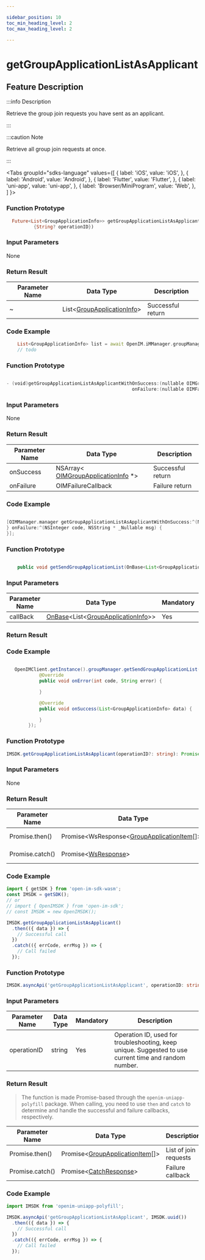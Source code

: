 ```yaml
---

sidebar_position: 10
toc_min_heading_level: 2
toc_max_heading_level: 2

---
```


# getGroupApplicationListAsApplicant

## Feature Description

:::info Description

Retrieve the group join requests you have sent as an applicant.

:::

:::caution Note

Retrieve all group join requests at once.

:::

<Tabs
groupId="sdks-language"
values={[
{ label: 'iOS', value: 'iOS', },
{ label: 'Android', value: 'Android', },
{ label: 'Flutter', value: 'Flutter', },
{ label: 'uni-app', value: 'uni-app', },
{ label: 'Browser/MiniProgram', value: 'Web', },
]
}>

<TabItem value="Flutter">

### Function Prototype

```dart showLineNumbers
  Future<List<GroupApplicationInfo>> getGroupApplicationListAsApplicant(
          {String? operationID})
```

### Input Parameters

None

### Return Result

| Parameter Name | Data Type                                                                                   | Description    |
| -------------- | ------------------------------------------------------------------------------------------ | -------------- |
| ~              | List<[GroupApplicationInfo](/class/group/groupApplicationInfo.mdx)> | Successful return |

### Code Example

```dart showLineNumbers
    List<GroupApplicationInfo> list = await OpenIM.iMManager.groupManager.getGroupApplicationListAsApplicant();
    // todo
```

</TabItem>

<TabItem value="iOS">

### Function Prototype

```swift showLineNumbers

- (void)getGroupApplicationListAsApplicantWithOnSuccess:(nullable OIMGroupsApplicationCallback)onSuccess
                                              onFailure:(nullable OIMFailureCallback)onFailure;

```

### Input Parameters

None

### Return Result

| Parameter Name | Data Type                                                                                   | Description    |
| -------------- | ------------------------------------------------------------------------------------------ | -------------- |
| onSuccess      | NSArray< [OIMGroupApplicationInfo](/class/group/groupApplicationInfo.mdx) \*> | Successful return |
| onFailure      | OIMFailureCallback                                                                     | Failure return |

### Code Example

```swift showLineNumbers

[OIMManager.manager getGroupApplicationListAsApplicantWithOnSuccess:^(NSArray<OIMGroupApplicationInfo *> * _Nullable groupsInfo) {
} onFailure:^(NSInteger code, NSString * _Nullable msg) {
}];

```

</TabItem>

<TabItem value="Android">

### Function Prototype

```java showLineNumbers

    public void getSendGroupApplicationList(OnBase<List<GroupApplicationInfo>> callBack)

```

### Input Parameters

| Parameter Name | Data Type                                                                                                 | Mandatory | Description |
| -------------- | --------------------------------------------------------------------------------------------------------- | --------- | ----------- |
| callBack       | [OnBase](/callback/onBase.mdx)<List<[GroupApplicationInfo](/class/group/groupApplicationInfo.mdx)>> | Yes       | Callback    |

### Return Result

### Code Example

```java showLineNumbers

   OpenIMClient.getInstance().groupManager.getSendGroupApplicationList(new OnBase<List<GroupApplicationInfo>>() {
            @Override
            public void onError(int code, String error) {

            }

            @Override
            public void onSuccess(List<GroupApplicationInfo> data) {

            }
        });

```

</TabItem>

<TabItem value="Web">

### Function Prototype

```ts showLineNumbers
IMSDK.getGroupApplicationListAsApplicant(operationID?: string): Promise<WsResponse<GroupApplicationItem[]>>
```

### Input Parameters

None

### Return Result

| Parameter Name   | Data Type                                                                                       | Description          |
| ---------------- | ---------------------------------------------------------------------------------------------- | -------------------- |
| Promise.then()   | Promise<WsResponse<[GroupApplicationItem](/class/group/groupApplicationInfo.mdx)[]>\> | List of join requests |
| Promise.catch()  | Promise<[WsResponse](/class/response.mdx)\>                                           | Failure callback     |

### Code Example

```js showLineNumbers
import { getSDK } from 'open-im-sdk-wasm';
const IMSDK = getSDK();
// or
// import { OpenIMSDK } from 'open-im-sdk';
// const IMSDK = new OpenIMSDK();

IMSDK.getGroupApplicationListAsApplicant()
  .then(({ data }) => {
    // Successful call
  })
  .catch(({ errCode, errMsg }) => {
    // Call failed
  });
```

</TabItem>

<TabItem value="uni-app">

### Function Prototype

```ts showLineNumbers
IMSDK.asyncApi('getGroupApplicationListAsApplicant', operationID: string): Promise<GroupApplicationItem[]>
```

### Input Parameters

| Parameter Name | Data Type | Mandatory | Description                                                            |
| -------------- | --------- | --------- | ---------------------------------------------------------------------- |
| operationID    | string    | Yes       | Operation ID, used for troubleshooting, keep unique. Suggested to use current time and random number. |

### Return Result

> The function is made Promise-based through the `openim-uniapp-polyfill` package. When calling, you need to use `then` and `catch` to determine and handle the successful and failure callbacks, respectively.

| Parameter Name   | Data Type                                                                                   | Description             |
| ---------------- | ---------------------------------------------------------------------------------------------- | ----------------------- |
| Promise.then()   | Promise<[GroupApplicationItem](/class/group/groupApplicationInfo.mdx)[]\> | List of join requests   |
| Promise.catch()  | Promise<[CatchResponse](/class/response.mdx)\>                                        | Failure callback        |

### Code Example

```js showLineNumbers
import IMSDK from 'openim-uniapp-polyfill';

IMSDK.asyncApi('getGroupApplicationListAsApplicant', IMSDK.uuid())
  .then(({ data }) => {
    // Successful call
  })
  .catch(({ errCode, errMsg }) => {
    // Call failed
  });
```

</TabItem>

</Tabs>